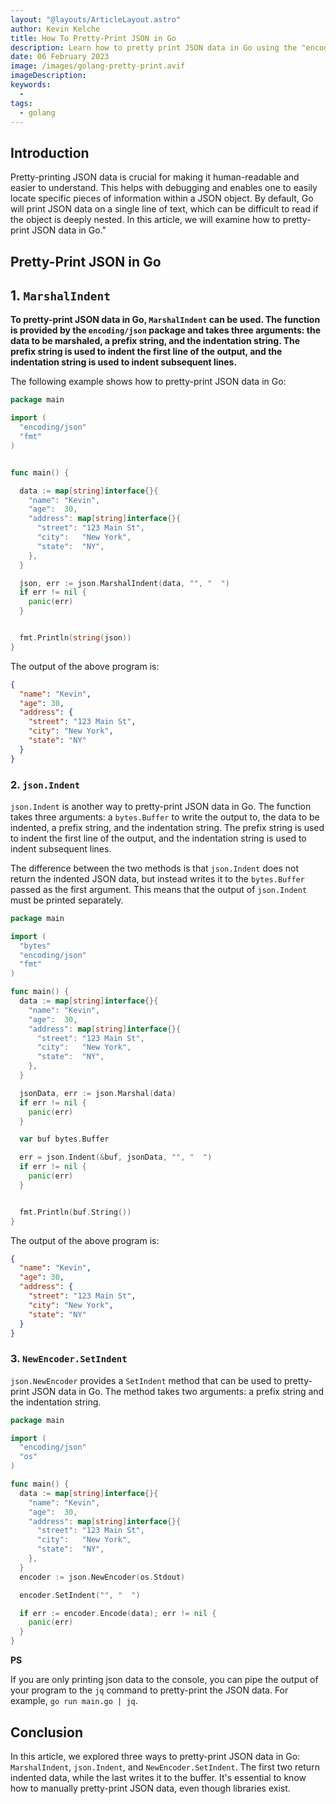 ```yaml
---
layout: "@layouts/ArticleLayout.astro"
author: Kevin Kelche
title: How To Pretty-Print JSON in Go
description: Learn how to pretty print JSON data in Go using the "encoding/json" & "fmt" packages. Improve readability and debugging with easy-to-follow examples.
date: 06 February 2023
image: /images/golang-pretty-print.avif
imageDescription:
keywords:
  -
tags:
  - golang
---
```



## Introduction

Pretty-printing JSON data is crucial for making it human-readable and easier to understand. This helps with debugging and enables one to easily locate specific pieces of information within a JSON object. By default, Go will print JSON data on a single line of text, which can be difficult to read if the object is deeply nested. In this article, we will examine how to pretty-print JSON data in Go."

## Pretty-Print JSON in Go

## 1. `MarshalIndent`

**To pretty-print JSON data in Go, `MarshalIndent` can be used. The function is provided by the `encoding/json` package and takes three arguments: the data to be marshaled, a prefix string, and the indentation string. The prefix string is used to indent the first line of the output, and the indentation string is used to indent subsequent lines.**

The following example shows how to pretty-print JSON data in Go:

```go title="main.go"
package main

import (
  "encoding/json"
  "fmt"
)


func main() {

  data := map[string]interface{}{
    "name": "Kevin",
    "age":  30,
    "address": map[string]interface{}{
      "street": "123 Main St",
      "city":   "New York",
      "state":  "NY",
    },
  }

  json, err := json.MarshalIndent(data, "", "  ")
  if err != nil {
    panic(err)
  }


  fmt.Println(string(json))
}
```

The output of the above program is:

```json
{
  "name": "Kevin",
  "age": 30,
  "address": {
    "street": "123 Main St",
    "city": "New York",
    "state": "NY"
  }
}
```

### 2. `json.Indent`

`json.Indent` is another way to pretty-print JSON data in Go. The function takes three arguments: a `bytes.Buffer` to write the output to, the data to be indented, a prefix string, and the indentation string. The prefix string is used to indent the first line of the output, and the indentation string is used to indent subsequent lines.

The difference between the two methods is that `json.Indent` does not return the indented JSON data, but instead writes it to the `bytes.Buffer` passed as the first argument. This means that the output of `json.Indent` must be printed separately.

```go title="main.go"
package main

import (
  "bytes"
  "encoding/json"
  "fmt"
)

func main() {
  data := map[string]interface{}{
    "name": "Kevin",
    "age":  30,
    "address": map[string]interface{}{
      "street": "123 Main St",
      "city":   "New York",
      "state":  "NY",
    },
  }

  jsonData, err := json.Marshal(data)
  if err != nil {
    panic(err)
  }

  var buf bytes.Buffer

  err = json.Indent(&buf, jsonData, "", "  ")
  if err != nil {
    panic(err)
  }


  fmt.Println(buf.String())
}
```

The output of the above program is:

```json
{
  "name": "Kevin",
  "age": 30,
  "address": {
    "street": "123 Main St",
    "city": "New York",
    "state": "NY"
  }
}
```

### 3. `NewEncoder.SetIndent`

`json.NewEncoder` provides a `SetIndent` method that can be used to pretty-print JSON data in Go. The method takes two arguments: a prefix string and the indentation string.

```go title="main.go"
package main

import (
  "encoding/json"
  "os"
)

func main() {
  data := map[string]interface{}{
    "name": "Kevin",
    "age":  30,
    "address": map[string]interface{}{
      "street": "123 Main St",
      "city":   "New York",
      "state":  "NY",
    },
  }
  encoder := json.NewEncoder(os.Stdout)

  encoder.SetIndent("", "  ")

  if err := encoder.Encode(data); err != nil {
    panic(err)
  }
}
```

<Nugget>
  <strong class="text-lg font-bold dark:text-white text-black">PS</strong>
  <p>
    If you are only printing json data to the console, you can pipe the output
    of your program to the <code>jq</code> command to pretty-print the JSON
    data. For example, <code>go run main.go | jq</code>.
  </p>
</Nugget>

## Conclusion

In this article, we explored three ways to pretty-print JSON data in Go: `MarshalIndent`, `json.Indent`, and `NewEncoder.SetIndent`. The first two return indented data, while the last writes it to the buffer. It's essential to know how to manually pretty-print JSON data, even though libraries exist.
